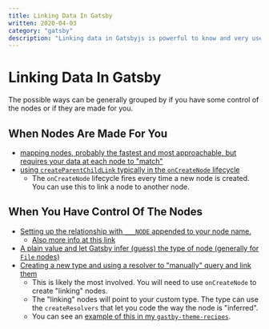 ```yaml
---
title: Linking Data In Gatsby
written: 2020-04-03
category: "gatsby"
description: "Linking data in Gatsbyjs is powerful to know and very useful. Here are the possible ways to do it."
---
```


# Linking Data In Gatsby

The possible ways can be generally grouped by if you have some control of the nodes or if they are made for you.

## When Nodes Are Made For You

- [mapping nodes, probably the fastest and most approachable, but requires your data at each node to "match"](https://www.gatsbyjs.org/docs/schema-gql-type/#mapping-field)
- [using `createParentChildLink` typically in the `onCreateNode` lifecycle](https://www.gatsbyjs.org/docs/actions/#createParentChildLink)
  - The `onCreateNode` lifecycle fires every time a new node is created. You can use this to link a node to another node.


## When You Have Control Of The Nodes

- [Setting up the relationship with `___NODE` appended to your node name.](https://www.gatsbyjs.org/docs/node-creation/#foreign-key-reference-___node)
  - [Also more info at this link](https://www.gatsbyjs.org/docs/schema-gql-type/#foreign-key-reference-___node)
- [A plain value and let Gatsby infer (guess) the type of node (generally for `File` nodes)](https://www.gatsbyjs.org/docs/schema-gql-type/#plain-object-or-value-field)
- [Creating a new type and using a resolver to "manually" query and link them](https://www.gatsbyjs.org/docs/node-apis/#createResolvers)
  - This is likely the most involved. You will need to use `onCreateNode` to create "linking" nodes.
  - The "linking" nodes will point to your custom type. The type can use the `createResolvers` that let you code the way the node is "inferred".
  - You can see an [example of this in my `gastby-theme-recipes`](https://github.com/jbolda/gatsby-theme-recipes/blob/master/packages/gatsby-theme-recipes/gatsby-node.js).
